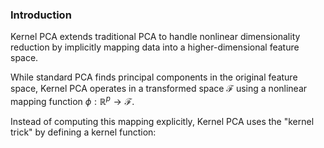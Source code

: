 ### Introduction

Kernel PCA extends traditional PCA to handle nonlinear dimensionality reduction by implicitly mapping data into a higher-dimensional feature space.

While standard PCA finds principal components in the original feature space, Kernel PCA operates in a transformed space $\mathcal{F}$ using a nonlinear mapping function $\phi: \mathbb{R}^p \rightarrow \mathcal{F}$.

Instead of computing this mapping explicitly, Kernel PCA uses the "kernel trick" by defining a kernel function:
